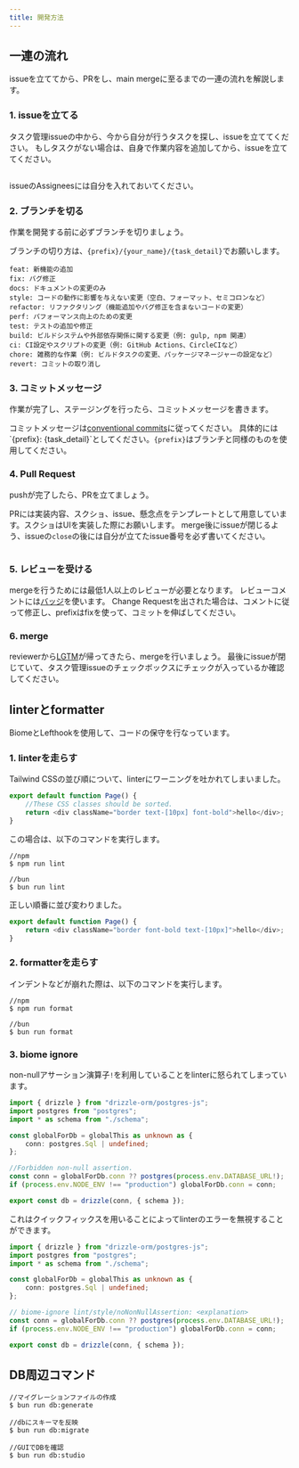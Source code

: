 ```yaml
---
title: 開発方法
---
```


## 一連の流れ
issueを立ててから、PRをし、main mergeに至るまでの一連の流れを解説します。

### 1. issueを立てる
タスク管理issueの中から、今から自分が行うタスクを探し、issueを立ててください。
もしタスクがない場合は、自身で作業内容を追加してから、issueを立ててください。

<img src="/develop-method/task-manager.png" alt="" />

issueのAssigneesには自分を入れておいてください。

### 2. ブランチを切る
作業を開発する前に必ずブランチを切りましょう。

ブランチの切り方は、`{prefix}/{your_name}/{task_detail}`でお願いします。

```
feat: 新機能の追加
fix: バグ修正
docs: ドキュメントの変更のみ
style: コードの動作に影響を与えない変更（空白、フォーマット、セミコロンなど）
refactor: リファクタリング（機能追加やバグ修正を含まないコードの変更）
perf: パフォーマンス向上のための変更
test: テストの追加や修正
build: ビルドシステムや外部依存関係に関する変更（例: gulp, npm 関連）
ci: CI設定やスクリプトの変更（例: GitHub Actions、CircleCIなど）
chore: 雑務的な作業（例: ビルドタスクの変更、パッケージマネージャーの設定など）
revert: コミットの取り消し
```

### 3. コミットメッセージ
作業が完了し、ステージングを行ったら、コミットメッセージを書きます。

コミットメッセージは[conventional commits]("https://www.conventionalcommits.org/ja/v1.0.0/")に従ってください。
具体的には`{prefix}: {task_detail}`としてください。`{prefix}`はブランチと同様のものを使用してください。

### 4. Pull Request
pushが完了したら、PRを立てましょう。

PRには実装内容、スクショ、issue、懸念点をテンプレートとして用意しています。スクショはUIを実装した際にお願いします。
merge後にissueが閉じるよう、issueの`close`の後には自分が立てたissue番号を必ず書いてください。


<img src="/develop-method/pr-template.png" alt="" />

### 5. レビューを受ける
mergeを行うためには最低1人以上のレビューが必要となります。
レビューコメントには[バッジ](https://zenn.dev/yumemi_inc/articles/review-badge)を使います。
Change Requestを出された場合は、コメントに従って修正し、prefixはfixを使って、コミットを伸ばしてください。

### 6. merge
reviewerから[LGTM](https://lgtmeow.com/)が帰ってきたら、mergeを行いましょう。
最後にissueが閉じていて、タスク管理issueのチェックボックスにチェックが入っているか確認してください。

## linterとformatter
BiomeとLefthookを使用して、コードの保守を行なっています。

### 1. linterを走らす
Tailwind CSSの並び順について、linterにワーニングを吐かれてしまいました。

```ts
export default function Page() {
    //These CSS classes should be sorted.
	return <div className="border text-[10px] font-bold">hello</div>; 
}
```

この場合は、以下のコマンドを実行します。

```
//npm 
$ npm run lint 

//bun
$ bun run lint
```

正しい順番に並び変わりました。

```ts
export default function Page() {
	return <div className="border font-bold text-[10px]">hello</div>;
}
```

### 2. formatterを走らす
インデントなどが崩れた際は、以下のコマンドを実行します。

```
//npm
$ npm run format

//bun
$ bun run format
```

### 3. biome ignore

non-nullアサーション演算子`!`を利用していることをlinterに怒られてしまっています。

```ts
import { drizzle } from "drizzle-orm/postgres-js";
import postgres from "postgres";
import * as schema from "./schema";

const globalForDb = globalThis as unknown as {
	conn: postgres.Sql | undefined;
};

//Forbidden non-null assertion.
const conn = globalForDb.conn ?? postgres(process.env.DATABASE_URL!);
if (process.env.NODE_ENV !== "production") globalForDb.conn = conn;

export const db = drizzle(conn, { schema });
```

これはクイックフィックスを用いることによってlinterのエラーを無視することができます。

```ts
import { drizzle } from "drizzle-orm/postgres-js";
import postgres from "postgres";
import * as schema from "./schema";

const globalForDb = globalThis as unknown as {
	conn: postgres.Sql | undefined;
};

// biome-ignore lint/style/noNonNullAssertion: <explanation>
const conn = globalForDb.conn ?? postgres(process.env.DATABASE_URL!);
if (process.env.NODE_ENV !== "production") globalForDb.conn = conn;

export const db = drizzle(conn, { schema });
```

## DB周辺コマンド

```
//マイグレーションファイルの作成
$ bun run db:generate

//dbにスキーマを反映
$ bun run db:migrate

//GUIでDBを確認
$ bun run db:studio
```

